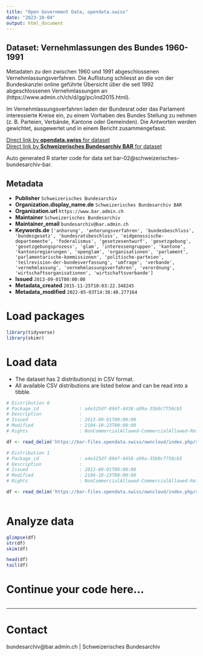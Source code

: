 ```yaml
---
title: "Open Government Data, opendata.swiss"
date: "2023-10-04"
output: html_document
---
```


## Dataset: Vernehmlassungen des Bundes 1960-1991

Metadaten zu den zwischen 1960 und 1991 abgeschlossenen Vernehmlassungsverfahren. Die Auflistung schliesst an die von der Bundeskanzlei online geführte Übersicht über die seit 1992 abgeschlossenen Vernehmlassungen an (https://www.admin.ch/ch/d/gg/pc/ind2015.html).

Im Vernehmlassungsverfahren laden der Bundesrat oder das Parlament interessierte Kreise ein, zu einem Vorhaben des Bundes Stellung zu nehmen (z. B. Parteien, Verbände, Kantone oder Gemeinden). Die Antworten werden gewichtet, ausgewertet und in einem Bericht zusammengefasst.

[Direct link by **opendata.swiss** for dataset](https://opendata.swiss/de/dataset/federal-consultations-1960-1991)<br>
[Direct link by **Schweizerisches Bundesarchiv BAR** for dataset]()

Auto generated R starter code for data set bar-02@schweizerisches-bundesarchiv-bar.

## Metadata

- **Publisher** `Schweizerisches Bundesarchiv`
- **Organization.display_name.de** `Schweizerisches Bundesarchiv BAR`
- **Organization.url** `https://www.bar.admin.ch`
- **Maintainer** `Schweizerisches Bundesarchiv`
- **Maintainer_email** `bundesarchiv@bar.admin.ch`
- **Keywords.de** `['anhorung', 'anhorungsverfahren', 'bundesbeschluss', 'bundesgesetz', 'bundesratsbeschluss', 'eidgenossische-departemente', 'foderalismus', 'gesetzesentwurf', 'gesetzgebung', 'gesetzgebungsprozess', 'glam', 'interessengruppen', 'kantone', 'kantonsregierungen', 'openglam', 'organisationen', 'parlament', 'parlamentarische-kommissionen', 'politische-parteien', 'teilrevision-der-bundesverfassung', 'umfrage', 'verbande', 'vernehmlassung', 'vernehmlassungsverfahren', 'verordnung', 'wirtschaftsorganisationen', 'wirtschaftsverbande']`
- **Issued** `2013-09-01T00:00:00`
- **Metadata_created** `2015-11-25T10:03:22.348245`
- **Metadata_modified** `2022-05-03T14:38:40.277164`


# Load packages

```r

library(tidyverse)
library(skimr)

```

# Load data

-   The dataset has 2 distribution(s) in CSV format.
-   All available CSV distributions are listed below and can be read into a tibble.

```r

# Distribution 0
# Package_id               : a4e325df-894f-4458-a99a-35b0c7758cb5
# Description              : 
# Issued                   : 2013-09-01T00:00:00
# Modified                 : 2104-10-23T00:00:00
# Rights                   : NonCommercialAllowed-CommercialAllowed-ReferenceNotRequired

df <- read_delim('https://bar-files.opendata.swiss/owncloud/index.php/s/hpjA2U6dpexzysb')

# Distribution 1
# Package_id               : a4e325df-894f-4458-a99a-35b0c7758cb5
# Description              : 
# Issued                   : 2013-09-01T00:00:00
# Modified                 : 2104-10-23T00:00:00
# Rights                   : NonCommercialAllowed-CommercialAllowed-ReferenceNotRequired

df <- read_delim('https://bar-files.opendata.swiss/owncloud/index.php/s/kFRaqO7oCRodV5d')



```

# Analyze data

```r

glimpse(df)
str(df)
skim(df)

head(df)
tail(df)

```

# Continue your code here...

```r

```

------------------------------------------------------------------------

# Contact

bundesarchiv@bar.admin.ch | Schweizerisches Bundesarchiv
